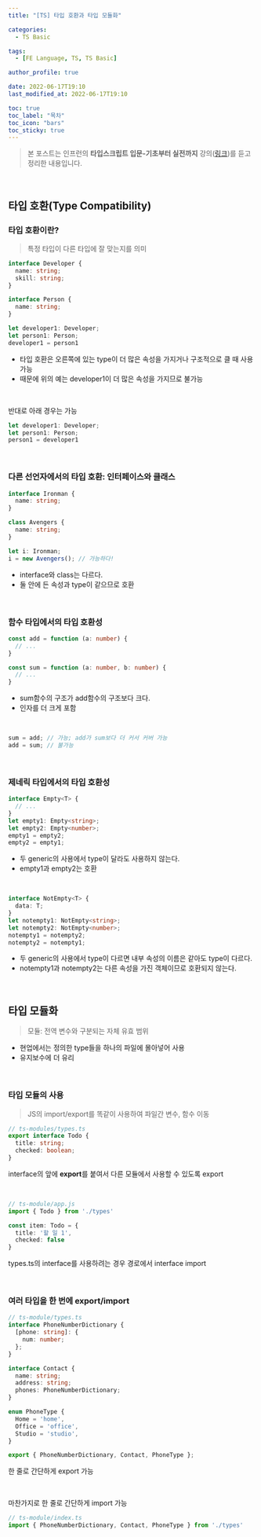 ```yaml
---
title: "[TS] 타입 호환과 타입 모듈화"

categories:
  - TS Basic

tags:
  - [FE Language, TS, TS Basic]

author_profile: true

date: 2022-06-17T19:10
last_modified_at: 2022-06-17T19:10

toc: true
toc_label: "목차"
toc_icon: "bars"
toc_sticky: true
---
```


> 본 포스트는 인프런의 **타입스크립트 입문-기초부터 실전까지** 강의([링크](https://www.inflearn.com/course/%ED%83%80%EC%9E%85%EC%8A%A4%ED%81%AC%EB%A6%BD%ED%8A%B8-%EC%9E%85%EB%AC%B8/dashboard))를 듣고 정리한 내용입니다.

<br />

## 타입 호환(Type Compatibility)

### 타입 호환이란?

> 특정 타입이 다른 타입에 잘 맞는지를 의미

```ts
interface Developer {
  name: string;
  skill: string;
}

interface Person {
  name: string;
}

let developer1: Developer;
let person1: Person;
developer1 = person1
```

- 타입 호환은 오른쪽에 있는 type이 더 많은 속성을 가지거나 구조적으로 클 때 사용 가능
- 때문에 위의 예는 developer1이 더 많은 속성을 가지므로 불가능

<br />

반대로 아래 경우는 가능

```ts
let developer1: Developer;
let person1: Person;
person1 = developer1
```

<br />

### 다른 선언자에서의 타입 호환: 인터페이스와 클래스

```ts
interface Ironman {
  name: string;
}

class Avengers {
  name: string;
}

let i: Ironman;
i = new Avengers(); // 가능하다!
```

- interface와 class는 다르다.
- 둘 안에 든 속성과 type이 같으므로 호환

<br />

### 함수 타입에서의 타입 호환성

```ts
const add = function (a: number) {
  // ...
}

const sum = function (a: number, b: number) {
  // ...
}
```

- sum함수의 구조가 add함수의 구조보다 크다.
- 인자를 더 크게 포함

<br />

```ts
sum = add; // 가능; add가 sum보다 더 커서 커버 가능
add = sum; // 불가능
```

<br />

### 제네릭 타입에서의 타입 호환성

```ts
interface Empty<T> {
  // ...
}
let empty1: Empty<string>;
let empty2: Empty<number>;
empty1 = empty2;
empty2 = empty1;
```

- 두 generic의 사용에서 type이 달라도 사용하지 않는다.
- empty1과 empty2는 호환

<br />

```ts
interface NotEmpty<T> {
  data: T;
}
let notempty1: NotEmpty<string>;
let notempty2: NotEmpty<number>;
notempty1 = notempty2;
notempty2 = notempty1;
```

- 두 generic의 사용에서 type이 다르면 내부 속성의 이름은 같아도 type이 다르다.
- notempty1과 notempty2는 다른 속성을 가진 객체이므로 호환되지 않는다.

<br />

## 타입 모듈화

> 모듈: 전역 변수와 구분되는 자체 유효 범위

- 현업에서는 정의한 type들을 하나의 파일에 몰아넣어 사용
- 유지보수에 더 유리

<br />

### 타입 모듈의 사용

> JS의 import/export를 똑같이 사용하여 파일간 변수, 함수 이동

```ts
// ts-modules/types.ts
export interface Todo {
  title: string;
  checked: boolean;
}
```

interface의 앞에 **export**를 붙여서 다른 모듈에서 사용할 수 있도록 export

<br />

```ts
// ts-module/app.js
import { Todo } from './types'

const item: Todo = {
  title: '할 일 1',
  checked: false
}
```

types.ts의 interface를 사용하려는 경우 경로에서 interface import

<br />

### 여러 타입을 한 번에 export/import

```ts
// ts-module/types.ts
interface PhoneNumberDictionary {
  [phone: string]: {
    num: number;
  };
}

interface Contact {
  name: string;
  address: string;
  phones: PhoneNumberDictionary;
}

enum PhoneType {
  Home = 'home',
  Office = 'office',
  Studio = 'studio',
}

export { PhoneNumberDictionary, Contact, PhoneType };
```

한 줄로 간단하게 export 가능

<br />

마찬가지로 한 줄로 간단하게 import 가능

```ts
// ts-module/index.ts
import { PhoneNumberDictionary, Contact, PhoneType } from './types'
```
